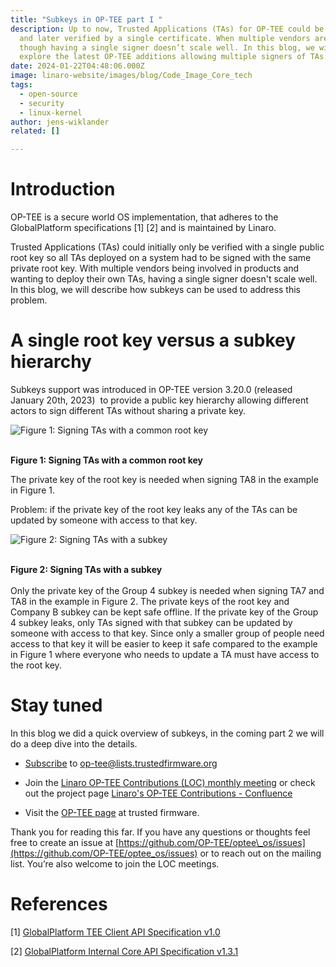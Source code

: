 ```yaml
---
title: "Subkeys in OP-TEE part I "
description: Up to now, Trusted Applications (TAs) for OP-TEE could be signed
  and later verified by a single certificate. When multiple vendors are involved
  though having a single signer doesn’t scale well. In this blog, we will
  explore the latest OP-TEE additions allowing multiple signers of TAs.
date: 2024-01-22T04:48:06.000Z
image: linaro-website/images/blog/Code_Image_Core_tech
tags:
  - open-source
  - security
  - linux-kernel
author: jens-wiklander
related: []

---
```


# Introduction

OP-TEE is a secure world OS implementation, that adheres to the GlobalPlatform specifications \[1] \[2] and is maintained by Linaro.

Trusted Applications (TAs) could initially only be verified with a single public root key so all TAs deployed on a system had to be signed with the same private root key. With multiple vendors being involved in products and wanting to deploy their own TAs, having a single signer doesn't scale well. In this blog, we will describe how subkeys can be used to address this problem.

# A single root key versus a subkey hierarchy

Subkeys support was introduced in OP-TEE version 3.20.0 (released January 20th, 2023)  to provide a public key hierarchy allowing different actors to sign different TAs without sharing a private key.

![Figure 1: Signing TAs with a common root key](/linaro-website/images/blog/figure-1-signing-tas-with-a-common-root-key-)

\
**Figure 1: Signing TAs with a common root key**

The private key of the root key is needed when signing TA8 in the example in Figure 1.

Problem: if the private key of the root key leaks any of the TAs can be updated by someone with access to that key.

![Figure 2: Signing TAs with a subkey](/linaro-website/images/blog/figure-2-signing-tas-with-a-subkey)

\
**Figure 2: Signing TAs with a subkey**\
\
Only the private key of the Group 4 subkey is needed when signing TA7 and TA8 in the example in Figure 2. The private keys of the root key and Company B subkey can be kept safe offline. If the private key of the Group 4 subkey leaks, only TAs signed with that subkey can be updated by someone with access to that key. Since only a smaller group of people need access to that key it will be easier to keep it safe compared to the example in Figure 1 where everyone who needs to update a TA must have access to the root key.

# Stay tuned

In this blog we did a quick overview of subkeys, in the coming part 2 we will do a deep dive into the details.

* [Subscribe](https://lists.trustedfirmware.org/mailman3/lists/op-tee.lists.trustedfirmware.org/) to op-tee@lists.trustedfirmware.org

* Join the [Linaro OP-TEE Contributions (LOC) monthly meeting](https://www.trustedfirmware.org/meetings/) or check out the project page [Linaro's OP-TEE Contributions - Confluence](https://linaro.atlassian.net/wiki/spaces/LOC/overview)

* Visit the [OP-TEE page](https://www.trustedfirmware.org/projects/op-tee/) at trusted firmware.

Thank you for reading this far. If you have any questions or thoughts feel free to create an issue at [https://github.com/OP-TEE/optee\_os/issues](https://github.com/OP-TEE/optee_os/issues) or to reach out on the mailing list. You’re also welcome to join the LOC meetings.

# References

\[1] [GlobalPlatform TEE Client API Specification v1.0](https://globalplatform.org/specs-library/tee-client-api-specification/)

\[2] [GlobalPlatform Internal Core API Specification v1.3.1](https://globalplatform.org/specs-library/tee-internal-core-api-specification/)
